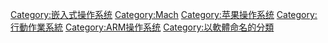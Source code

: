 {{lowercase}}
{{catmore}}

[[Category:嵌入式操作系统|Category:嵌入式操作系统]]
[[Category:Mach|Category:Mach]]
[[Category:苹果操作系统|Category:苹果操作系统]]
[[Category:行動作業系統|Category:行動作業系統]]
[[Category:ARM操作系统|Category:ARM操作系统]]
[[Category:以軟體命名的分類|Category:以軟體命名的分類]]